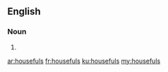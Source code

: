 ==English==

===Noun===
{{head|en}}

# {{plural of|houseful}}

[[ar:housefuls]]
[[fr:housefuls]]
[[ku:housefuls]]
[[my:housefuls]]